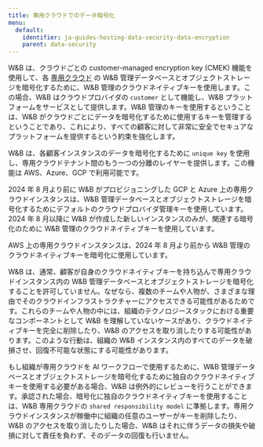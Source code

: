 ```yaml
---
title: 専用クラウドでのデータ暗号化
menu:
  default:
    identifier: ja-guides-hosting-data-security-data-encryption
    parent: data-security
---
```


W&B は、クラウドごとの customer-managed encryption key (CMEK) 機能を使用して、各 [専用クラウド](/ja/platform/hosting/hosting-options/dedicated_cloud) の W&B 管理データベースとオブジェクトストレージを暗号化するために、W&B 管理のクラウドネイティブキーを使用します。この場合、W&B はクラウドプロバイダの `customer` として機能し、W&B プラットフォームをサービスとして提供します。W&B 管理のキーを使用するということは、W&B がクラウドごとにデータを暗号化するために使用するキーを管理するということであり、これにより、すべての顧客に対して非常に安全でセキュアなプラットフォームを提供するという約束を強化します。

W&B は、各顧客インスタンスのデータを暗号化するために `unique key` を使用し、専用クラウドテナント間のもう一つの分離のレイヤーを提供します。この機能は AWS、Azure、GCP で利用可能です。

<Note>
2024 年 8 月より前に W&B がプロビジョニングした GCP と Azure 上の専用クラウドインスタンスは、W&B 管理データベースとオブジェクトストレージを暗号化するためにデフォルトのクラウドプロバイダ管理キーを使用しています。2024 年 8 月以降に W&B が作成した新しいインスタンスのみが、関連する暗号化のために W&B 管理のクラウドネイティブキーを使用しています。

AWS 上の専用クラウドインスタンスは、2024 年 8 月より前から W&B 管理のクラウドネイティブキーを暗号化に使用しています。
</Note>

W&B は、通常、顧客が自身のクラウドネイティブキーを持ち込んで専用クラウドインスタンス内の W&B 管理データベースとオブジェクトストレージを暗号化することを許可していません。なぜなら、複数のチームや人物が、さまざまな理由でそのクラウドインフラストラクチャーにアクセスできる可能性があるためです。これらのチームや人物の中には、組織のテクノロジースタックにおける重要なコンポーネントとして W&B を理解していないケースがあり、クラウドネイティブキーを完全に削除したり、W&B のアクセスを取り消したりする可能性があります。このような行動は、組織の W&B インスタンス内のすべてのデータを破損させ、回復不可能な状態にする可能性があります。

もし組織が専用クラウドを AI ワークフローで使用するために、W&B 管理データベースとオブジェクトストレージを暗号化するために独自のクラウドネイティブキーを使用する必要がある場合、W&B は例外的にレビューを行うことができます。承認された場合、暗号化に独自のクラウドネイティブキーを使用することは、W&B 専用クラウドの `shared responsibility model` に準拠します。専用クラウドインスタンスが稼働中に組織の任意のユーザーがキーを削除したり、W&B のアクセスを取り消したりした場合、W&B はそれに伴うデータの損失や破損に対して責任を負わず、そのデータの回復も行いません。